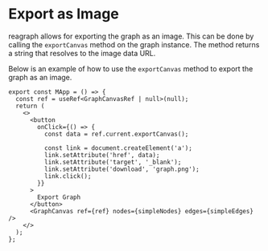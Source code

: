 
<Meta title="Docs/Advanced/Export Image" />

# Export as Image
reagraph allows for exporting the graph as an image. This can be done by calling the `exportCanvas`
method on the graph instance. The method returns a string that resolves to the image data URL.

Below is an example of how to use the `exportCanvas` method to export the graph as an image.

```tsx
export const MApp = () => {
  const ref = useRef<GraphCanvasRef | null>(null);
  return (
    <>
      <button
        onClick={() => {
          const data = ref.current.exportCanvas();

          const link = document.createElement('a');
          link.setAttribute('href', data);
          link.setAttribute('target', '_blank');
          link.setAttribute('download', 'graph.png');
          link.click();
        }}
      >
        Export Graph
      </button>
      <GraphCanvas ref={ref} nodes={simpleNodes} edges={simpleEdges} />
    </>
  );
};

